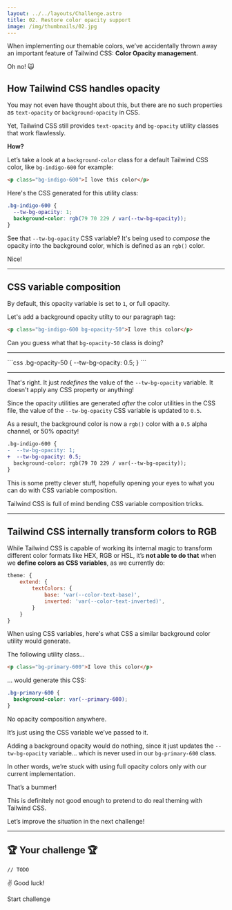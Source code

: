 ```yaml
---
layout: ../../layouts/Challenge.astro
title: 02. Restore color opacity support
image: /img/thumbnails/02.jpg
---
```



When implementing our themable colors, we’ve accidentally thrown away an important feature of Tailwind CSS: **Color Opacity management**.

Oh no! 🙀

## How Tailwind CSS handles opacity

You may not even have thought about this, but there are no such properties as `text-opacity` or `background-opacity` in CSS.

Yet, Tailwind CSS still provides `text-opacity` and `bg-opacity` utility classes that work flawlessly.

**How?**

Let’s take a look at a `background-color` class for a default Tailwind CSS color, like `bg-indigo-600` for example:

```html
<p class="bg-indigo-600">I love this color</p>
```

Here's the CSS generated for this utility class:

```css
.bg-indigo-600 {
  --tw-bg-opacity: 1;
  background-color: rgb(79 70 229 / var(--tw-bg-opacity));
}
```

See that `--tw-bg-opacity` CSS variable? It's being used to _compose_ the opacity into the background color, which is defined as an `rgb()` color.

Nice!

---

## CSS variable composition

By default, this opacity variable is set to `1`, or full opacity.

Let's add a background opacity utilty to our paragraph tag:

```html
<p class="bg-indigo-600 bg-opacity-50">I love this color</p>
```

Can you guess what that `bg-opacity-50` class is doing?

---

<Reveal client:load title="the generated CSS">
```css
.bg-opacity-50 {
  --tw-bg-opacity: 0.5;
}
```
</Reveal>

---

That's right. It just _redefines_ the value of the `--tw-bg-opacity` variable. It doesn't apply any CSS property or anything!

Since the opacity utilities are generated _after_ the color utilities in the CSS file, the value of the `--tw-bg-opacity` CSS variable is updated to `0.5`.

As a result, the background color is now a `rgb()` color with a `0.5` alpha channel, or 50% opacity!

```diff
.bg-indigo-600 {
-  --tw-bg-opacity: 1;
+  --tw-bg-opacity: 0.5;
  background-color: rgb(79 70 229 / var(--tw-bg-opacity));
}
```

This is some pretty clever stuff, hopefully opening your eyes to what you can do with CSS variable composition.

Tailwind CSS is full of mind bending CSS variable composition tricks.

---

## Tailwind CSS internally transform colors to RGB

While Tailwind CSS is capable of working its internal magic to transform different color formats like HEX, RGB or HSL, it’s **not able to do that** when we **define colors as CSS variables**, as we currently do:

```js
theme: {
    extend: {
        textColors: {
            base: 'var(--color-text-base)',
            inverted: 'var(--color-text-inverted)',
        }
    }
}
```

When using CSS variables, here's what CSS a similar background color utility would generate.

The following utility class...

```html
<p class="bg-primary-600">I love this color</p>
```

... would generate this CSS:

```css
.bg-primary-600 {
  background-color: var(--primary-600);
}
```

No opacity composition anywhere.

It’s just using the CSS variable we’ve passed to it.

Adding a background opacity would do nothing, since it just updates the `--tw-bg-opacity` variable... which is never used in our `bg-primary-600` class.

In other words, we’re stuck with using full opacity colors only with our current implementation.

That’s a bummer!

This is definitely not good enough to pretend to do real theming with Tailwind CSS.

Let’s improve the situation in the next challenge!

---

## 🏆 Your challenge 🏆

`// TODO`

✌️ Good luck!

<ButtonLink path="https://play.tailwindcss.com/7CtZnL4iZQ?file=css">Start challenge</ButtonLink>
